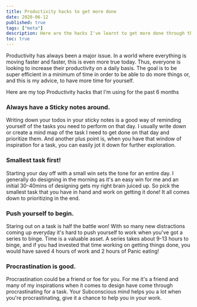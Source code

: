 ```yaml
---
title: Productivity hacks to get more done
date: 2020-06-12
published: true
tags: ["meta"]
description: Here are the hacks I've learnt to get more done through the day!
toc: true
---
```


Productivity has always been a major issue. In a world where everything is moving faster and faster, this is even more true today. Thus, everyone is looking to increase their productivity on a daily basis. The goal is to be super efficient in a minimum of time in order to be able to do more things or, and this is my advice, to have more time for yourself.

Here are my top Productivity hacks that I'm using for the past 6 months

### Always have a Sticky notes around.

Writing down your todos in your sticky notes is a good way of reminding yourself of the tasks you need to perform on that day. I usually write down or create a mind map of the task I need to get done on that day and prioritize them. And another plus point is, when you have that window of inspiration for a task, you can easily jot it down for further exploration.

### Smallest task first!

Starting your day off with a small win sets the tone for an entire day. I generally do designing in the morning as it's an easy win for me and an initial 30-40mins of designing gets my right brain juiced up. So pick the smallest task that you have in hand and work on getting it done! It all comes down to prioritizing in the end.

### Push yourself to begin.

Staring out on a task is half the battle won! With so many new distractions coming up everyday it's hard to push yourself to work when you've got a series to binge. Time is a valuable asset. A series takes about 9-13 hours to binge, and if you had invested that time working on getting things done, you would have saved 4 hours of work and 2 hours of Panic eating!

### Procrastination is good.

Procrastination could be a friend or foe for you. For me it's a friend and many of my inspirations when it comes to design have come through procrastinating for a task. Your Subconscious mind helps you a lot when you're procrastinating, give it a chance to help you in your work.
